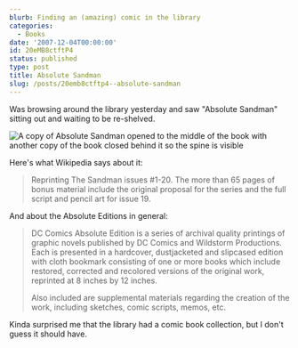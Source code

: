 ```yaml
---
blurb: Finding an (amazing) comic in the library
categories:
  - Books
date: '2007-12-04T00:00:00'
id: 20eMB8ctftP4
status: published
type: post
title: Absolute Sandman
slug: /posts/20emb8ctftp4--absolute-sandman
---
```



Was browsing around the library yesterday and saw "Absolute Sandman" sitting out and waiting to be re-shelved. 


<Img src="absolute_sandman.jpg" alt="A copy of Absolute Sandman opened to the middle of the book with another copy of the book closed behind it so the spine is visible" />

Here's what Wikipedia says about it: 

> Reprinting The Sandman issues #1-20. The more than 65 pages of bonus material include the original proposal for the series and the full script and pencil art for issue 19. 

And about the Absolute Editions in general: 

> DC Comics Absolute Edition is a series of archival quality printings of graphic novels published by DC Comics and Wildstorm Productions. Each is presented in a hardcover, dustjacketed and slipcased edition with cloth bookmark consisting of one or more books which include restored, corrected and recolored versions of the original work, reprinted at 8 inches by 12 inches. 
>
> Also included are supplemental materials regarding the creation of the work, including sketches, comic scripts, memos, etc. 

Kinda surprised me that the library had a comic book collection, but I don't guess it should have.
